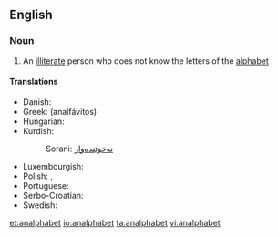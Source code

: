==English==

===Noun===
{{en-noun}}

# An [[illiterate]] person who does not know the letters of the [[alphabet]]

====Translations====
{{trans-top|illiterate}}
* Danish: {{t+|da|analfabet|c}}
* Greek: {{t+|el|αναλφάβητος}} (analfávitos)
* Hungarian: {{t+|hu|analfabéta}}
* Kurdish:
*: Sorani: [[نه‌خوێنده‌وار]]
{{trans-mid}}
* Luxembourgish: {{t+|lb|Analphabet|m}}
* Polish: {{t+|pl|analfabeta|m}}, {{t+|pl|analfabetka|f}}
* Portuguese: {{t+|pt|analfabeto|m}}
* Serbo-Croatian: {{t|sh|analfabet|m}}
* Swedish: {{t+|sv|analfabet|c}}
{{trans-bottom}}

[[et:analphabet]]
[[io:analphabet]]
[[ta:analphabet]]
[[vi:analphabet]]